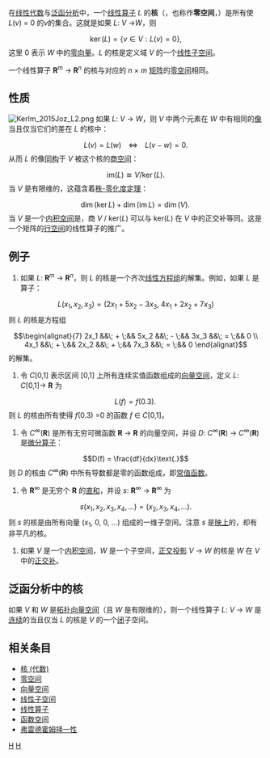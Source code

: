 在[[线性代数|线性代数]]与[[泛函分析|泛函分析]]中，一个[[线性算子|线性算子]] ''L'' 的'''核'''（{{lang-en|kernel}}，也称作'''零空间'''，{{lang-en|null space}}）是所有使 ''L''(''v'') = 0 的''v''的集合。这就是如果 ''L'': ''V'' →''W''，则
:<math>\ker(L) = \left\{ v\in V : L(v)=0 \right\}\text{,}</math>
这里 0 表示 ''W'' 中的[[零向量|零向量]]。''L'' 的核是定义域 ''V'' 的一个[[线性子空间|线性子空间]]。

一个线性算子 '''R'''<sup>''m''</sup> → '''R'''<sup>''n''</sup> 的核与对应的 ''n'' × ''m'' [[矩阵|矩阵]]的[[零空间|零空间]]相同。

==性质==
[[File:KerIm_2015Joz_L2.png|thumb]]
如果 ''L'': ''V'' → ''W''，则 ''V'' 中两个元素在 ''W'' 中有相同的[[像|像]]当且仅当它们的差在 ''L'' 的核中：
:<math>L(v) = L(w)\;\;\;\;\Leftrightarrow\;\;\;\;L(v-w)=0\text{.}</math>
从而 ''L'' 的像[[同构|同构]]于 ''V'' 被这个核的[[商空间_(线性代数)|商空间]]：
:<math>\text{im}(L) \cong V / \ker(L)\text{.}</math>
当 ''V'' 是有限维的，这蕴含着[[秩-零化度定理|秩-零化度定理]]：
:<math>\dim(\ker L) + \dim(\text{im}\,L) = \dim(V)\text{.}\,</math>
当 ''V'' 是一个[[内积空间|内积空间]]是，商 ''V'' / ker(''L'') 可以与 ker(''L'') 在 ''V'' 中的正交补等同。这是一个矩阵的[[行空间|行空间]]的线性算子的推广。

==例子==

# 如果 ''L'': '''R'''<sup>''m''</sup> → '''R'''<sup>''n''</sup>，则 ''L'' 的核是一个齐次[[线性方程组|线性方程组]]的解集。例如，如果 ''L'' 是算子：
:<math>L(x_1,x_2,x_3) = (2x_1 + 5x_2 - 3x_3,\; 4x_1 + 2x_2 + 7x_3)</math>
则 ''L'' 的核是方程组
:<math>\begin{alignat}{7}
 2x_1 &&\; + \;&& 5x_2 &&\; - \;&& 3x_3 &&\; = \;&& 0 \\
 4x_1 &&\; + \;&& 2x_2 &&\; + \;&& 7x_3 &&\; = \;&& 0
\end{alignat}</math>
的解集。

#令 ''C''[0,1] 表示区间 [0,1] 上所有连续实值函数组成的[[向量空间|向量空间]]，定义 ''L'': ''C''[0,1]→ '''R''' 为
:<math>L(f) = f(0.3)\text{.}\,</math>
则 ''L'' 的核由所有使得 ''f''(0.3) =0 的函数 ''f'' ∈ ''C''[0,1]。
#令 ''C''<sup>∞</sup>('''R''') 是所有无穷可微函数 '''R''' → '''R''' 的向量空间，并设 ''D'': ''C''<sup>∞</sup>('''R''') → ''C''<sup>∞</sup>('''R''') 是[[微分算子|微分算子]]：
:<math>D(f) = \frac{df}{dx}\text{.}</math>
则 ''D'' 的核由 ''C''<sup>∞</sup>('''R''') 中所有导数都是零的函数组成，即[[常值函数|常值函数]]。
#令 '''R'''<sup>∞</sup> 是无穷个 '''R''' 的[[直和|直和]]，并设 ''s'': '''R'''<sup>∞</sup> → '''R'''<sup>∞</sup> 为{{tsl|en|Shift operator|移位算子}}
:<math>s(x_1,x_2,x_3,x_4,\ldots) = (x_2,x_3,x_4,\ldots)\text{.}</math>
则 ''s'' 的核是由所有向量 (''x''<sub>1</sub>, 0, 0, ...) 组成的一维子空间。注意 ''s'' 是[[满射|映上]]的，却有非平凡的核。
#如果 ''V'' 是一个[[内积空间|内积空间]]，''W'' 是一个子空间，[[投影_(线性代数)|正交投影]] ''V'' → ''W'' 的核是 ''W'' 在 ''V'' 中的[[正交补|正交补]]。

==泛函分析中的核==
如果 ''V'' 和 ''W'' 是[[拓扑向量空间|拓扑向量空间]]（且 ''W'' 是有限维的），则一个线性算子 ''L'': ''V'' → ''W'' 是[[连续线性算子|连续]]的当且仅当 ''L'' 的核是 ''V'' 的一个[[闭集|闭]]子空间。

==相关条目==
*[[核_(代数)|核 (代数)]]
* [[零空间|零空间]]
* [[向量空间|向量空间]]
* [[线性子空间|线性子空间]]
* [[线性算子|线性算子]]
* [[函数空间|函数空间]]
* [[弗雷德霍姆择一性|弗雷德霍姆择一性]]

[[Category:线性代数|H]]
[[Category:泛函分析|H]]